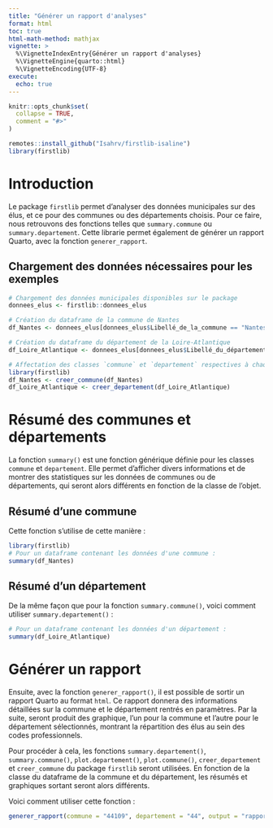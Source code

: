 ```yaml
---
title: "Générer un rapport d'analyses"
format: html
toc: true
html-math-method: mathjax
vignette: >
  %\VignetteIndexEntry{Générer un rapport d'analyses}
  %\VignetteEngine{quarto::html}
  %\VignetteEncoding{UTF-8}
execute:
  echo: true
---
```


```r
knitr::opts_chunk$set(
  collapse = TRUE,
  comment = "#>"
)
```

```r
remotes::install_github("Isahrv/firstlib-isaline")
library(firstlib)
```

# Introduction

Le package `firstlib` permet d’analyser des données municipales sur des élus, et ce pour des communes ou des départements choisis. Pour ce faire, nous retrouvons des fonctions telles que `summary.commune` ou
`summary.departement`. Cette librarie permet également de générer un rapport Quarto, avec la fonction `generer_rapport`.

## Chargement des données nécessaires pour les exemples

```r
# Chargement des données municipales disponibles sur le package
donnees_elus <- firstlib::donnees_elus

# Création du dataframe de la commune de Nantes
df_Nantes <- donnees_elus[donnees_elus$Libellé_de_la_commune == "Nantes",]

# Création du dataframe du département de la Loire-Atlantique
df_Loire_Atlantique <- donnees_elus[donnees_elus$Libellé_du_département == "Loire-Atlantique",]

# Affectation des classes `commune` et `departement` respectives à chaque dataframe
library(firstlib)
df_Nantes <- creer_commune(df_Nantes)
df_Loire_Atlantique <- creer_departement(df_Loire_Atlantique)
```

# Résumé des communes et départements

La fonction `summary()` est une fonction générique définie pour les classes `commune` et `departement`. Elle permet d'afficher divers informations et de montrer des statistiques sur les données de communes ou de départements, qui seront alors différents en fonction de la classe de l'objet. 

## Résumé d'une commune

Cette fonction s'utilise de cette manière : 

```r
library(firstlib)
# Pour un dataframe contenant les données d'une commune :
summary(df_Nantes)  
```

## Résumé d'un département

De la même façon que pour la fonction `summary.commune()`, voici comment utiliser `summary.departement()` :

```r
# Pour un dataframe contenant les données d'un département :
summary(df_Loire_Atlantique)  
```

# Générer un rapport

Ensuite, avec la fonction `generer_rapport()`, il est possible de sortir un rapport Quarto au format `html`. Ce rapport donnera des informations détaillées sur la commune et le département rentrés en paramètres. Par la suite, seront produit des graphique, l'un pour la commune et l'autre pour le département sélectionnés, montrant la répartition des élus au sein des codes professionnels.

Pour procéder à cela, les fonctions `summary.departement()`, `summary.commune()`, `plot.departement()`, `plot.commune()`, `creer_departement` et `creer_commune` du package `firstlib` seront utilisées. En fonction de la classe du dataframe de la commune et du département, les résumés et graphiques sortant seront alors différents.

Voici comment utiliser cette fonction : 

```r
generer_rapport(commune = "44109", departement = "44", output = "rapport_nantes.html")
```
